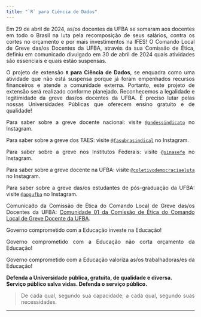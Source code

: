 ```yaml
---
title: "`R` para Ciência de Dados"
---
```


<div style="text-align:justify">

Em 29 de abril de 2024, as/os docentes da UFBA se somaram aos docentes em todo o Brasil na luta pela recomposição de seus salários, contra os cortes no orçamento e por mais investimentos na IFES! O Comando Local de Greve das/os Docentes da UFBA, através da sua Comissão de Ética, definiu em comunicado divulgado em 30 de abril de 2024 quais atividades são essenciais e quais estão suspensas.

O projeto de extensão **`R` para Ciência de Dados**, se enquadra como uma atividade que não está suspensa porque já foram empenhados recursos financeiros e atende a comunidade externa. Portanto, este projeto de extensão será realizado conforme planejado. Reconhecemos a legalidade e legitimidade da greve das/os docentes da UFBA. É preciso lutar pelas nossas Universidades Públicas que oferecem ensino gratuito e de qualidade!

Para saber sobre a greve docente nacional: visite [`@andessindicato`](https://www.instagram.com/andessindicato/){target="_blank"} no Instagram.

Para saber sobre a greve dos TAES: visite [`@fasubrasindical`](https://www.instagram.com/fasubrasindical/){target="_blank"} no Instagram.

Para saber sobre a greve nos Institutos Federais: visite [`@sinasefe`](https://www.instagram.com/sinasefe/){target="_blank"} no Instagram.

Para saber sobre a greve docente na UFBA: visite [`@coletivodemocraciaeluta`](https://www.instagram.com/coletivodemocraciaeluta/){target="_blank"} no Instagram.

Para saber sobre a greve das/os estudantes de pós-graduação da UFBA: visite [`@apgufba`](https://www.instagram.com/apgufba/){target="_blank"} no Instagram.

Comunicado da Comissão de Ética do Comando Local de Greve das/os Docentes da UFBA: [Comunidade 01 da Comissão de Ética do Comando Local de Greve Docente da UFBA](https://apub.org.br/comunicado-da-comissao-de-etica-do-comando-de-greve-da-ufba/){target="_blank"}.

Governo comprometido com a Educação investe na Educação!

Governo comprometido com a Educação não corta orçamento da Educação!

Governo comprometido com a Educação valoriza as/os trabalhadoras/es da Educação!

<!-- `R`  para Ciência de dados é uma ação de extensão na modalidade _projeto_ com apoio financeiro da Pró-reitoria de Extensão da Univesidade Federal da Bahia (UFBA) e tem como o objetivo  compartilhar o conhecimento de análise de dados usando a linguagem `R` numa interação dialógica da comunidade acadêmica com a sociedade por meio da troca de conhecimentos. 

O projeto irá promover um conjunto de ações com o objetivo de popularizar a Estatística e Ciência de Dados e incentivar o uso de tecnologias de código aberto como a linguagem `R`, cujo uso é amplamente disseminado entre os pesquisadores da área de Estatística com crescente popularidade entre profissionais de outras áreas.

Os cursos e eventos promovidos neste projeto serão presenciais em Salvador no Instituto de Matemática e Estatística da UFBA, gratuitas, abertas a toda comunidade e com certificado emitado pela UFBA. 

<div style="text-align: center;">
<iframe src="https://www.google.com/maps/embed?pb=!1m18!1m12!1m3!1d1731.7044864127633!2d-38.50767380792866!3d-13.00092642626354!2m3!1f0!2f0!3f0!3m2!1i1024!2i768!4f13.1!3m3!1m2!1s0x716049fbfc20d8b%3A0x5a3ed51534624abc!2sInstituto%20de%20Matem%C3%A1tica%20e%20Estat%C3%ADstica%20da%20UFBA!5e0!3m2!1spt-BR!2sbr!4v1710436162475!5m2!1spt-BR!2sbr" width="75%" height="300em" style="border:0;" allowfullscreen="" loading="lazy" referrerpolicy="no-referrer-when-downgrade"></iframe>
</div> -->

**Defenda a Universidade pública, gratuita, de qualidade e diversa.**<br>
**Serviço público salva vidas. Defenda o serviço público.**

> De cada qual, segundo sua capacidade; a cada qual, segundo suas necessidades.

</div>


---
